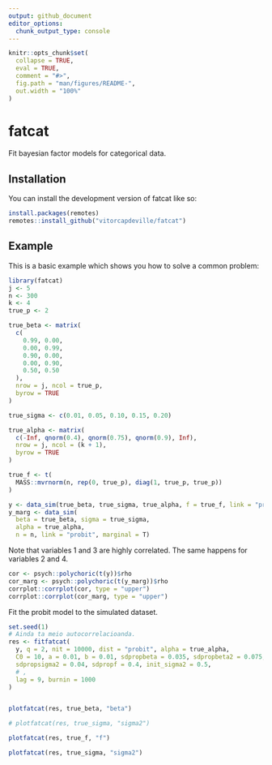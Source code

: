 ```yaml
---
output: github_document
editor_options: 
  chunk_output_type: console
---
```


<!-- README.md is generated from README.Rmd. Please edit that file -->

```r
knitr::opts_chunk$set(
  collapse = TRUE,
  eval = TRUE,
  comment = "#>",
  fig.path = "man/figures/README-",
  out.width = "100%"
)
```

# fatcat

<!-- badges: start -->
<!-- badges: end -->

Fit bayesian factor models for categorical data.

## Installation

You can install the development version of fatcat like so:

``` r
install.packages(remotes)
remotes::install_github("vitorcapdeville/fatcat")
```

## Example

This is a basic example which shows you how to solve a common problem:

```r
library(fatcat)
j <- 5
n <- 300
k <- 4
true_p <- 2

true_beta <- matrix(
  c(
    0.99, 0.00,
    0.00, 0.99,
    0.90, 0.00,
    0.00, 0.90,
    0.50, 0.50
  ),
  nrow = j, ncol = true_p,
  byrow = TRUE
)

true_sigma <- c(0.01, 0.05, 0.10, 0.15, 0.20)

true_alpha <- matrix(
  c(-Inf, qnorm(0.4), qnorm(0.75), qnorm(0.9), Inf),
  nrow = j, ncol = (k + 1),
  byrow = TRUE
)

true_f <- t(
  MASS::mvrnorm(n, rep(0, true_p), diag(1, true_p, true_p))
)

y <- data_sim(true_beta, true_sigma, true_alpha, f = true_f, link = "probit")
y_marg <- data_sim(
  beta = true_beta, sigma = true_sigma, 
  alpha = true_alpha,
  n = n, link = "probit", marginal = T)
```

Note that variables 1 and 3 are highly correlated. The same happens for variables 2 and 4.

```r
cor <- psych::polychoric(t(y))$rho
cor_marg <- psych::polychoric(t(y_marg))$rho
corrplot::corrplot(cor, type = "upper")
corrplot::corrplot(cor_marg, type = "upper")
```

Fit the probit model to the simulated dataset.

```r
set.seed(1)
# Ainda ta meio autocorrelacioanda. 
res <- fitfatcat(
  y, q = 2, nit = 10000, dist = "probit", alpha = true_alpha, 
  C0 = 10, a = 0.01, b = 0.01, sdpropbeta = 0.035, sdpropbeta2 = 0.075,
  sdpropsigma2 = 0.04, sdpropf = 0.4, init_sigma2 = 0.5,
  # ,
  lag = 9, burnin = 1000
)


plotfatcat(res, true_beta, "beta")

# plotfatcat(res, true_sigma, "sigma2")
```

```r
plotfatcat(res, true_f, "f")
```

```r
plotfatcat(res, true_sigma, "sigma2")
```

<!-- Try the same, but with logit link function. -->

<!-- ```{r} -->
<!-- res <- fitfatcat(y, p = 2, nit = 5000, dist = "logit") -->
<!-- ``` -->

<!-- ```{r} -->
<!-- plotfatcat(res, true_f, "f") -->
<!-- ``` -->

<!-- ```{r} -->
<!-- plotfatcat(res, true_beta, "beta") -->
<!-- ``` -->

<!-- ```{r} -->
<!-- plotfatcat(res, true_sigma, "sigma2") -->
<!-- ``` -->



